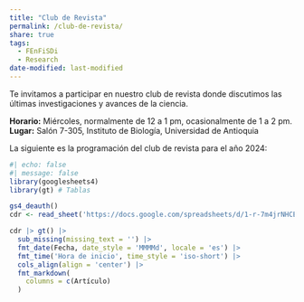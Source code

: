 ```yaml
---
title: "Club de Revista"
permalink: /club-de-revista/
share: true
tags:
  - FEnFiSDi
  - Research 
date-modified: last-modified
---
```


Te invitamos a participar en nuestro club de revista donde discutimos las últimas investigaciones y avances de la ciencia.

**Horario:** Miércoles, normalmente de 12 a 1 pm, ocasionalmente de 1 a 2 pm.\
**Lugar:** Salón 7-305, Instituto de Biología, Universidad de Antioquia

La siguiente es la programación del club de revista para el año 2024:

```r
#| echo: false
#| message: false
library(googlesheets4)
library(gt) # Tablas

gs4_deauth()
cdr <- read_sheet('https://docs.google.com/spreadsheets/d/1-r-7m4jrNHCE76D--KAF0wFZHlmpuq4fHp53r2MTYKw/edit?usp=sharing', skip = 3)

cdr |> gt() |>
  sub_missing(missing_text = '') |>
  fmt_date(Fecha, date_style = 'MMMMd', locale = 'es') |>
  fmt_time('Hora de inicio', time_style = 'iso-short') |>
  cols_align(align = 'center') |>
  fmt_markdown(
    columns = c(Artículo)
  )
```
